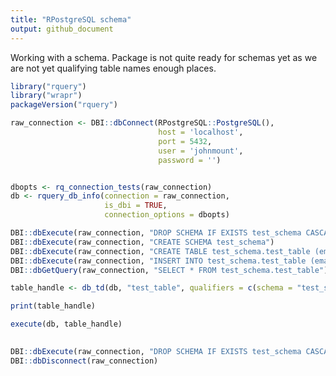 ```yaml
---
title: "RPostgreSQL schema"
output: github_document
---
```


Working with a schema.  Package is not quite ready for schemas yet as we are not yet qualifying table names enough places.


```r
library("rquery")
library("wrapr")
packageVersion("rquery")

raw_connection <- DBI::dbConnect(RPostgreSQL::PostgreSQL(),
                                 host = 'localhost',
                                 port = 5432,
                                 user = 'johnmount',
                                 password = '')


dbopts <- rq_connection_tests(raw_connection)
db <- rquery_db_info(connection = raw_connection,
                     is_dbi = TRUE,
                     connection_options = dbopts)

DBI::dbExecute(raw_connection, "DROP SCHEMA IF EXISTS test_schema CASCADE")
DBI::dbExecute(raw_connection, "CREATE SCHEMA test_schema")
DBI::dbExecute(raw_connection, "CREATE TABLE test_schema.test_table (email varchar)")
DBI::dbExecute(raw_connection, "INSERT INTO test_schema.test_table (email) VALUES ('j@example.com')")
DBI::dbGetQuery(raw_connection, "SELECT * FROM test_schema.test_table")

table_handle <- db_td(db, "test_table", qualifiers = c(schema = "test_schema"))

print(table_handle)

execute(db, table_handle)

   
DBI::dbExecute(raw_connection, "DROP SCHEMA IF EXISTS test_schema CASCADE")
DBI::dbDisconnect(raw_connection)
   
```
